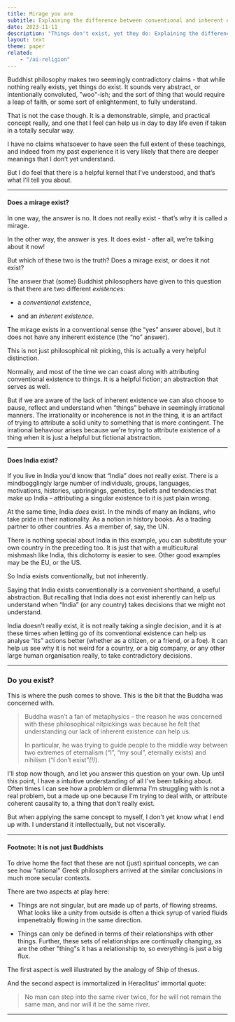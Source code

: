 ```yaml
---
title: Mirage you are
subtitle: Explaining the difference between conventional and inherent existence
date: 2023-11-11
description: "Things don't exist, yet they do: Explaining the difference between conventional and inherent existence."
layout: text
theme: paper
related:
    - "/ai-religion"
---
```


Buddhist philosophy makes two seemingly contradictory claims - that while
nothing really exists, yet things do exist. It sounds very abstract, or
intentionally convoluted, "woo"-ish; and the sort of thing that would require a
leap of faith, or some sort of enlightenment, to fully understand.

That is not the case though. It is a demonstrable, simple, and practical concept
really, and one that I feel can help us in day to day life even if taken in a
totally secular way.

I have no claims whatsoever to have seen the full extent of these teachings, and
indeed from my past experience it is very likely that there are deeper meanings
that I don’t yet understand.

But I do feel that there is a helpful kernel that I’ve understood, and that’s
what I’ll tell you about.

---

#### Does a mirage exist?

In one way, the answer is no. It does not really exist - that’s why it is called
a mirage.

In the other way, the answer is yes. It does exist - after all, we’re talking
about it now!

But which of these two is the truth? Does a mirage exist, or does it not exist?

The answer that (some) Buddhist philosophers have given to this question is that
there are two different <em>existence</em>s:

- a _conventional existence_,

- and an _inherent existence_.

The mirage exists in a conventional sense (the “yes” answer above), but it does
not have any inherent existence (the “no” answer).

This is not just philosophical nit picking, this is actually a very helpful
distinction.

Normally, and most of the time we can coast along with attributing conventional
existence to things. It is a helpful fiction; an abstraction that serves as
well.

But if we are aware of the lack of inherent existence we can also choose to
pause, reflect and understand when “things” behave in seemingly irrational
manners. The irrationality or incoherence is not _in_ the thing, it is an
artifact of trying to attribute a solid unity to something that is more
contingent. The irrational behaviour arises because we're trying to attribute
existence of a thing when it is just a helpful but fictional abstraction.

---

#### Does India exist?

If you live in India you'd know that “India” does not really exist. There is a
mindbogglingly large number of individuals, groups, languages, motivations,
histories, upbringings, genetics, beliefs and tendencies that make up India –
attributing a singular existence to it is just plain wrong.

At the same time, India _does_ exist. In the minds of many an Indians, who take
pride in their nationality. As a notion in history books. As a trading partner
to other countries. As a member of, say, the UN.

There is nothing special about India in this example, you can substitute your
own country in the preceding too. It is just that with a multicultural mishmash
like India, this dichotomy is easier to see. Other good examples may be the EU,
or the US.

So India exists conventionally, but not inherently.

Saying that India exists conventionally is a convenient shorthand, a useful
abstraction. But recalling that India does not exist inherently can help us
understand when “India” (or any country) takes decisions that we might not
understand.

India doesn’t really exist, it is not really taking a single decision, and it is
at these times when letting go of its conventional existence can help us analyse
“its” actions better (whether as a citizen, or a friend, or a foe). It can help
us see why it is not weird for a country, or a big company, or any other large
human organisation really, to take contradictory decisions.

---

### Do you exist?

This is where the push comes to shove. This is the bit that the Buddha was
concerned with.

> Buddha wasn’t a fan of metaphysics – the reason he was concerned with these
  philosophical nitpickings was because he felt that understanding our lack of
  inherent existence can help us.
>
> In particular, he was trying to guide people to the middle way between two
  extremes of eternalism (“I”, “my soul”, eternally exists) and nihilism (“I
  don’t exist”_(!)_).

I'll stop now though, and let you answer this question on your own. Up until
this point, I have a intuitive understanding of all I've been talking about.
Often times I can see how a problem or dilemma I'm struggling with is not a real
problem, but a made up one because I'm trying to deal with, or attribute
coherent causality to, a thing that don’t really exist.

But when applying the same concept to myself, I don't yet know what I end up
with. I understand it intellectually, but not viscerally.

---

#### Footnote: It is not just Buddhists

To drive home the fact that these are not (just) spiritual concepts, we can see
how "rational" Greek philosophers arrived at the similar conclusions in much
more secular contexts.

There are two aspects at play here:

- Things are not singular, but are made up of parts, of flowing streams. What
  looks like a unity from outside is often a thick syrup of varied fluids
  impenetrably flowing in the same direction.

- Things can only be defined in terms of their relationships with other things.
  Further, these sets of relationships are continually changing, as are the
  other "thing"s it has a relationship to, so everything is just a big flux.

The first aspect is well illustrated by the analogy of Ship of thesus.

And the second aspect is immortalized in Heraclitus' immortal quote:

> No man can step into the same river twice, for he will not remain the same
> man, and nor will it be the same river.

---
